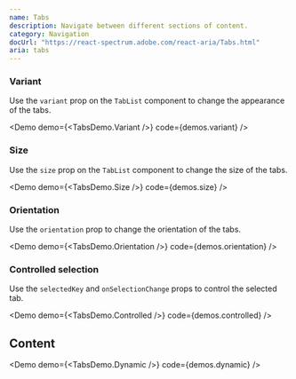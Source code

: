 ```yaml
---
name: Tabs
description: Navigate between different sections of content.
category: Navigation
docUrl: "https://react-spectrum.adobe.com/react-aria/Tabs.html"
aria: tabs
---
```


### Variant

Use the `variant` prop on the `TabList` component to change the appearance of
the tabs.

<Demo demo={<TabsDemo.Variant />} code={demos.variant} />

### Size

Use the `size` prop on the `TabList` component to change the size of the tabs.

<Demo demo={<TabsDemo.Size />} code={demos.size} />

### Orientation

Use the `orientation` prop to change the orientation of the tabs.

<Demo demo={<TabsDemo.Orientation />} code={demos.orientation} />

### Controlled selection

Use the `selectedKey` and `onSelectionChange` props to control the selected tab.

<Demo demo={<TabsDemo.Controlled />} code={demos.controlled} />

## Content

<Demo demo={<TabsDemo.Dynamic />} code={demos.dynamic} />
